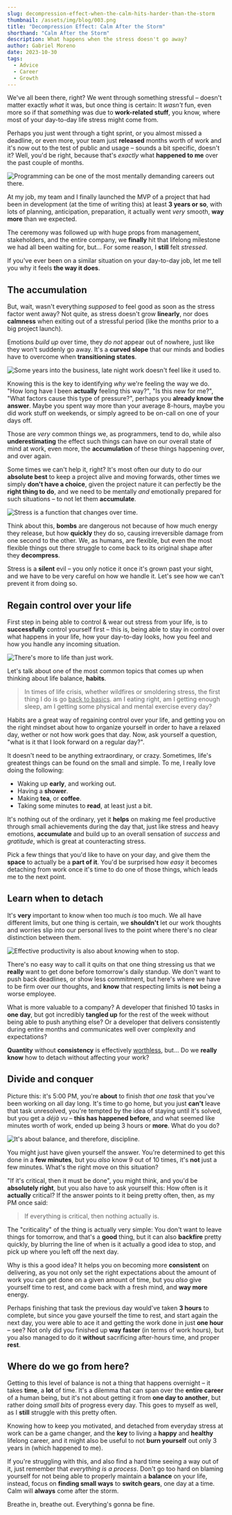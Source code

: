 ```yaml
---
slug: decompression-effect-when-the-calm-hits-harder-than-the-storm
thumbnail: /assets/img/blog/003.png
title: "Decompression Effect: Calm After the Storm"
shorthand: "Calm After the Storm"
description: What happens when the stress doesn't go away?
author: Gabriel Moreno
date: 2023-10-30
tags:
  - Advice
  - Career
  - Growth
---
```


We've all been there, right? We went through something stressful – doesn't matter exactly _what_ it was, but once thing is certain: It _wasn't_ fun, even more so if that _something_ was due to **work-related stuff**, you know, where most of your day-to-day life stress might come from.

Perhaps you just went through a tight sprint, or you almost missed a deadline, or even more, your team just **released** months worth of work and it's now out to the test of public and usage – sounds a bit specific, doesn't it? Well, you'd be right, because that's _exactly_ what **happened to me** over the past couple of months.

![Programming can be one of the most mentally demanding careers out there.](./assets/003/programmer.webp)

At my job, my team and I finally launched the MVP of a project that had been in development (at the time of writing this) at least **3 years or so**, with lots of planning, anticipation, preparation, it actually went _very_ smooth, **way more** than we expected.

The ceremony was followed up with huge props from management, stakeholders, and the entire company, we **finally** hit that lifelong milestone we had all been waiting for, but... For some reason, I **still** felt _stressed_.

If you've ever been on a similar situation on your day-to-day job, let me tell you why it feels **the way it does**.

## The accumulation

But, wait, wasn't everything _supposed_ to feel good as soon as the stress factor went away? Not quite, as stress doesn't grow **linearly**, nor does **calmness** when exiting out of a stressful period (like the months prior to a big project launch).

Emotions _build up_ over time, they _do not_ appear out of nowhere, just like they won't suddenly go away. It's a **curved slope** that our minds and bodies have to overcome when **transitioning states**.

![Some years into the business, late night work doesn't feel like it used to.](./assets/003/late.webp)

Knowing this is the key to identifying _why_ we're feeling the way we do. "How long have I been **actually** feeling this way?", "Is this new for me?", "What factors cause this type of pressure?", perhaps you **already know the answer**. Maybe you spent way more than your average 8-hours, maybe you did work stuff on weekends, or simply agreed to be on-call on one of your days off.

Those are _very_ common things we, as programmers, tend to do, while also **underestimating** the effect such things can have on our overall state of mind at work, even more, the **accumulation** of these things happening over, and over again.

Some times we can't help it, right? It's most often our duty to do our **absolute best** to keep a project alive and moving forwards, other times we simply **don't have a choice**, given the project nature it can perfectly be the **right thing to do**, and we need to be mentally _and_ emotionally prepared for such situations – to not let them **accumulate**.

![Stress is a function that changes over time.](./assets/003/whiteboard.webp)

Think about this, **bombs** are dangerous not because of how much energy they release, but how **quickly** they do so, causing irreversible damage from one second to the other. We, as humans, are flexible, but even the most flexible things out there struggle to come back to its original shape after they **decompress**.

Stress is a **silent** evil – you only notice it once it's grown past your sight, and we have to be very careful on how we handle it. Let's see how we can't prevent it from doing so.

## Regain control over your life

First step in being able to control & wear out stress from your life, is to **successfully** control yourself first – this is, being able to stay in control over what happens in your life, how your day-to-day looks, how you feel and how you handle any incoming situation.

![There's more to life than just work.](./assets/003/habits.webp)

Let's talk about one of the most common topics that comes up when thinking about life balance, **habits**.

> In times of life crisis, whether wildfires or smoldering stress, the first thing I do is go <u>back to basics</u>. am I eating right, am I getting enough sleep, am I getting some physical and mental exercise every day?

Habits are a great way of regaining control over your life, and getting you on the right mindset about how to organize yourself in order to have a relaxed day, wether or not how work goes that day. Now, ask yourself a question, "what is it that I look forward on a regular day?".

It doesn't need to be anything extraordinary, or crazy. Sometimes, life's greatest things can be found on the small and simple. To me, I really love doing the following:

- Waking up **early**, and working out.
- Having a **shower**.
- Making **tea**, or **coffee**.
- Taking some minutes to **read**, at least just a bit.

It's nothing out of the ordinary, yet it **helps** on making me feel productive through small achievements during the day that, just like stress and heavy emotions, **accumulate** and build up to an overall sensation of _success_ and _gratitude_, which is great at counteracting stress.

Pick a few things that you'd like to have on your day, and give them the **space** to actually be a **part of it**. You'd be surprised how _easy_ it becomes detaching from work once it's time to do one of those things, which leads me to the next point.

## Learn when to detach

It's **very** important to know when too much _is_ too much. We all have different limits, but one thing is certain, we **shouldn't** let our work thoughts and worries slip into our personal lives to the point where there's no clear distinction between them.

![Effective productivity is also about knowing when to stop.](./assets/003/stop.webp)

There's no easy way to call it quits on that one thing stressing us that we **really** want to get done before tomorrow's daily standup. We don't want to push back deadlines, or show less commitment, but here's where we have to be firm over our thoughts, and **know** that respecting limits is **not** being a worse employee.

What is more valuable to a company? A developer that finished 10 tasks in **one day**, but got incredibly **tangled up** for the rest of the week without being able to push anything else? Or a developer that delivers consistently during entire months and communicates well over complexity and expectations?

**Quantity** without **consistency** is effectively <u>worthless</u>, but... Do we **really know** how to detach without affecting your work?

## Divide and conquer

Picture this: it's 5:00 PM, you're **about** to finish _that one task_ that you've been working on all day long. It's time to go home, but you just **can't** leave that task unresolved, you're tempted by the idea of staying until it's solved, but you get a _déjà vu_ – **this has happened before**, and what seemed like minutes worth of work, ended up being 3 hours or **more**. What do you do?

![It's about balance, and therefore, discipline.](./assets/003/balance.webp)

You might just have given yourself the answer. You're determined to get this done in a **few minutes**, but you _also_ know 9 out of 10 times, it's **not** just a few minutes. What's the right move on this situation?

"If it's critical, then it must be done", you might think, and you'd be **absolutely right**, but you also have to ask yourself this: How often is it **actually** critical? If the answer points to it being pretty often, then, as my PM once said:

> If everything is critical, then nothing actually is.

The "criticality" of the thing is actually very simple: You don't want to leave things for tomorrow, and that's a **good** thing, but it can also **backfire** pretty quickly, by blurring the line of when is it actually a good idea to stop, and pick up where you left off the next day.

Why is this a good idea? It helps you on becoming more **consistent** on delivering, as you not only set the right expectations about the amount of work you can get done on a given amount of time, but you _also_ give yourself time to rest, and come back with a fresh mind, and **way more** energy.

Perhaps finishing that task the previous day would've taken **3 hours** to complete, but since you gave yourself the time to rest, and start again the next day, you were able to ace it and getting the work done in just **one hour** – see? Not only did you finished up **way faster** (in terms of work hours), but you also managed to do it **without** sacrificing after-hours time, and proper **rest**.

## Where do we go from here?

Getting to this level of balance is not a thing that happens overnight – it takes **time**, a **lot** of time. It's a dilemma that can span over the **entire career** of a human being, but it's not about getting it from **one day to another**, but rather doing _small bits_ of progress every day. This goes to myself as well, as I **still** struggle with this pretty often.

Knowing how to keep you motivated, and detached from everyday stress at work can be a game changer, and the **key** to living a **happy** and **healthy** lifelong career, and it might also be useful to not **burn yourself** out only 3 years in (which happened to me).

If you're struggling with this, and also find a hard time seeing a way out of it, just remember that _everything is a process_. Don't go too hard on blaming yourself for not being able to properly maintain a **balance** on your life, instead, focus on **finding small ways** to **switch gears**, one day at a time. Calm will **always** come after the storm.

Breathe in, breathe out. Everything's gonna be fine.
